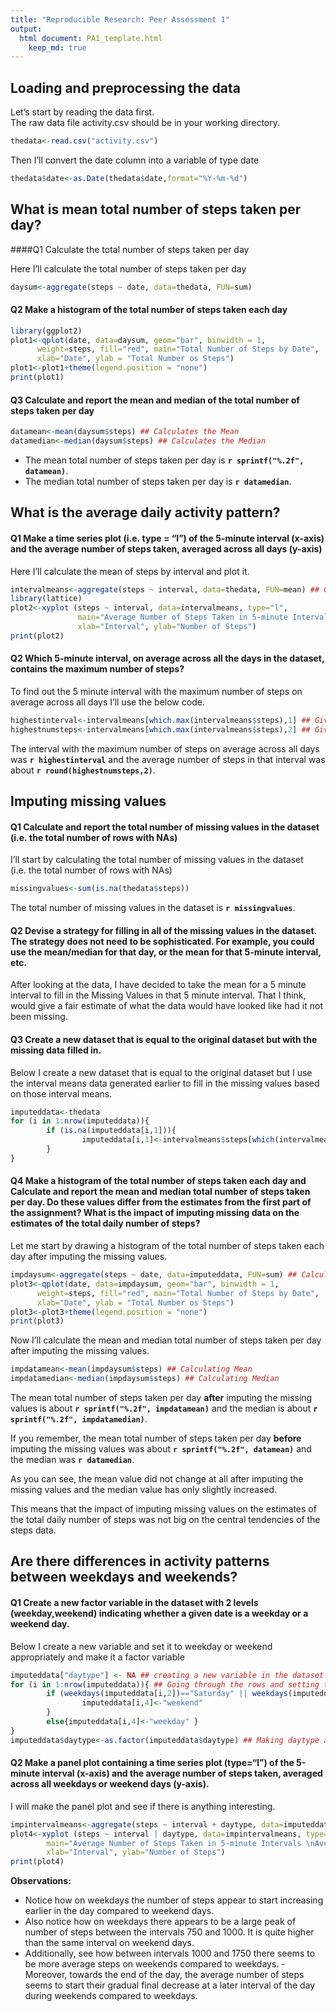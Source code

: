 ```yaml
---
title: "Reproducible Research: Peer Assessment 1"
output: 
  html document: PA1_template.html
    keep_md: true
---
```



## Loading and preprocessing the data

Let's start by reading the data first.  
The raw data file activity.csv should be in your working directory.

```r
thedata<-read.csv("activity.csv")
```

Then I'll convert the date column into a variable of type date
```r
thedata$date<-as.Date(thedata$date,format="%Y-%m-%d")
```

## What is mean total number of steps taken per day?

####Q1 Calculate the total number of steps taken per day

Here I'll calculate the total number of steps taken per day

```r
daysum<-aggregate(steps ~ date, data=thedata, FUN=sum)
```

#### Q2 Make a histogram of the total number of steps taken each day

```r
library(ggplot2)
plot1<-qplot(date, data=daysum, geom="bar", binwidth = 1,
      weight=steps, fill="red", main="Total Number of Steps by Date",
      xlab="Date", ylab = "Total Number os Steps")
plot1<-plot1+theme(legend.position = "none")
print(plot1)
```

#### Q3 Calculate and report the mean and median of the total number of steps taken per day

```r
datamean<-mean(daysum$steps) ## Calculates the Mean
datamedian<-median(daysum$steps) ## Calculates the Median
```

- The mean total number of steps taken per day is **`r sprintf("%.2f", datamean)`**.  
- The median total number of steps taken per day is **`r datamedian`**.

## What is the average daily activity pattern?

#### Q1 Make a time series plot (i.e. type = "l") of the 5-minute interval (x-axis) and the average number of steps taken, averaged across all days (y-axis)

Here I'll calculate the mean of steps by interval and plot it.

```r
intervalmeans<-aggregate(steps ~ interval, data=thedata, FUN=mean) ## Calculating Mean of Steps by Interval
library(lattice)
plot2<-xyplot (steps ~ interval, data=intervalmeans, type="l",
               main="Average Number of Steps Taken in 5-minute Intervals \nAveraged Across All Days",
               xlab="Interval", ylab="Number of Steps")
print(plot2)
```


#### Q2 Which 5-minute interval, on average across all the days in the dataset, contains the maximum number of steps?

To find out the 5 minute interval with the maximum number of steps on average across all days I'll use the below code.

```r
highestinterval<-intervalmeans[which.max(intervalmeans$steps),1] ## Gives the Interval with the highest Avg Number of Steps
highestnumsteps<-intervalmeans[which.max(intervalmeans$steps),2] ## Gives the Highest Average Number of Steps in a 5-minute Interval
```

The interval with the maximum number of steps on average across all days was **`r highestinterval`** and the average number of steps in that interval was about **`r round(highestnumsteps,2)`**.

## Imputing missing values

#### Q1 Calculate and report the total number of missing values in the dataset (i.e. the total number of rows with NAs)

I'll start by calculating the total number of missing values in the dataset (i.e. the total number of rows with NAs)

```r
missingvalues<-sum(is.na(thedata$steps))
```
The total number of missing values in the dataset is **`r missingvalues`**.

#### Q2 Devise a strategy for filling in all of the missing values in the dataset. The strategy does not need to be sophisticated. For example, you could use the mean/median for that day, or the mean for that 5-minute interval, etc.

After looking at the data, I have decided to take the mean for a 5 minute interval to fill in the Missing Values in that 5 minute interval. That I think, would give a fair estimate of what the data would have looked like had it not been missing.

#### Q3 Create a new dataset that is equal to the original dataset but with the missing data filled in.

Below I create a new dataset that is equal to the original dataset but I use the interval means data generated earlier to fill in the missing values based on those interval means.

```r
imputeddata<-thedata
for (i in 1:nrow(imputeddata)){
        if (is.na(imputeddata[i,1])){
                imputeddata[i,1]<-intervalmeans$steps[which(intervalmeans$interval==imputeddata[i,3])]
        }
}
```

#### Q4 Make a histogram of the total number of steps taken each day and Calculate and report the mean and median total number of steps taken per day. Do these values differ from the estimates from the first part of the assignment? What is the impact of imputing missing data on the estimates of the total daily number of steps?

Let me start by drawing a histogram of the total number of steps taken each day after imputing the missing values.

```r
impdaysum<-aggregate(steps ~ date, data=imputeddata, FUN=sum) ## Calculating the sum of steps by date
plot3<-qplot(date, data=impdaysum, geom="bar", binwidth = 1,
      weight=steps, fill="red", main="Total Number of Steps by Date",
      xlab="Date", ylab = "Total Number os Steps")
plot3<-plot3+theme(legend.position = "none")
print(plot3)
```

Now I'll calculate the mean and median total number of steps taken per day after imputing the missing values.

```r
impdatamean<-mean(impdaysum$steps) ## Calculating Mean
impdatamedian<-median(impdaysum$steps) ## Calculating Median
```

The mean total number of steps taken per day **after** imputing the missing values is about **`r sprintf("%.2f", impdatamean)`** and the median is about **`r sprintf("%.2f", impdatamedian)`**.

If you remember, the mean total number of steps taken per day **before** imputing the missing values was about **`r sprintf("%.2f", datamean)`** and the median was **`r datamedian`**.

As you can see, the mean value did not change at all after imputing the missing values and the median value has only slightly increased.

This means that the impact of imputing missing values on the estimates of the total daily number of steps was not big on the central tendencies of the steps data.

## Are there differences in activity patterns between weekdays and weekends?

#### Q1 Create a new factor variable in the dataset with 2 levels (weekday,weekend) indicating whether a given date is a weekday or a weekend day.

Below I create a new variable and set it to weekday or weekend appropriately and make it a factor variable

```r
imputeddata["daytype"] <- NA ## creating a new variable in the dataset
for (i in 1:nrow(imputeddata)){ ## Going through the rows and setting the variable to weekday or weekend as per the date
        if (weekdays(imputeddata[i,2])=="Saturday" || weekdays(imputeddata[i,2])=="Sunday"){
                imputeddata[i,4]<-"weekend"
        }
        else{imputeddata[i,4]<-"weekday" }
}
imputeddata$daytype<-as.factor(imputeddata$daytype) ## Making daytype a factor as instructed
```

#### Q2 Make a panel plot containing a time series plot (type="l")  of the 5-minute interval (x-axis) and the average number of steps taken, averaged across all weekdays or weekend days (y-axis).

I will make the panel plot and see if there is anything interesting.

```r
impintervalmeans<-aggregate(steps ~ interval + daytype, data=imputeddata, FUN=mean) ## Calculating the mean of steps by interval and day type
plot4<-xyplot (steps ~ interval | daytype, data=impintervalmeans, type="l", layout=c(1,2),
        main="Average Number of Steps Taken in 5-minute Intervals \nAveraged Across All Days by Day Type",
        xlab="Interval", ylab="Number of Steps")
print(plot4)
```

**Observations:**

- Notice how on weekdays the number of steps appear to start increasing earlier in the day compared to weekend days.  
- Also notice how on weekdays there appears to be a large peak of number of steps between the intervals 750 and 1000. It is quite higher than the same interval on weekend days.  
- Additionally, see how between intervals 1000 and 1750 there seems to be more average steps on weekends compared to weekdays. - Moreover, towards the end of the day, the average number of steps seems to start their gradual final decrease at a later interval of the day during weekends compared to weekdays.